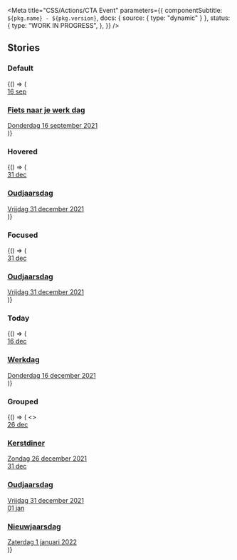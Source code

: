 

<Meta
  title="CSS/Actions/CTA Event"
  parameters={{
    componentSubtitle: `${pkg.name} - ${pkg.version}`,
    docs: { source: { type: "dynamic" } },
    status: {
      type: "WORK IN PROGRESS",
    },
  }}
/>

<Description markdown={readme} />

## Stories

### Default

<Canvas>
  <Story name="Default">
    {() => (
      <a class="denhaag-cta-event" href="#event-url">
        <div class="denhaag-cta-event__date" aria-hidden="true">
          <span class="denhaag-cta-event__day">16</span>
          <span class="denhaag-cta-event__month">sep</span>
        </div>
        <div class="denhaag-cta-event__excerpt">
          <h3 class="denhaag-cta-event__title">Fiets naar je werk dag</h3>
          <time datetime="2021-09-16">Donderdag 16 september 2021</time>
        </div>
      </a>
    )}
  </Story>
</Canvas>

### Hovered

<Canvas>
  <Story name="Hovered">
    {() => (
      <a class="denhaag-cta-event denhaag-cta-event--hover" href="#event-url">
        <div class="denhaag-cta-event__date" aria-hidden="true">
          <span class="denhaag-cta-event__day">31</span>
          <span class="denhaag-cta-event__month">dec</span>
        </div>
        <div class="denhaag-cta-event__excerpt">
          <h3 class="denhaag-cta-event__title">Oudjaarsdag</h3>
          <time datetime="2021-12-31">Vrijdag 31 december 2021</time>
        </div>
      </a>
    )}
  </Story>
</Canvas>

### Focused

<Canvas>
  <Story name="Focused">
    {() => (
      <a class="denhaag-cta-event denhaag-cta-event--focus" href="#event-url">
        <div class="denhaag-cta-event__date" aria-hidden="true">
          <span class="denhaag-cta-event__day">31</span>
          <span class="denhaag-cta-event__month">dec</span>
        </div>
        <div class="denhaag-cta-event__excerpt">
          <h3 class="denhaag-cta-event__title">Oudjaarsdag</h3>
          <time datetime="2021-12-31">Vrijdag 31 december 2021</time>
        </div>
      </a>
    )}
  </Story>
</Canvas>

### Today

<Canvas>
  <Story name="Today">
    {() => (
      <a class="denhaag-cta-event" href="#event-url" aria-current="date">
        <div class="denhaag-cta-event__date" aria-hidden="true">
          <span class="denhaag-cta-event__day">16</span>
          <span class="denhaag-cta-event__month">dec</span>
        </div>
        <div class="denhaag-cta-event__excerpt">
          <h3 class="denhaag-cta-event__title">Werkdag</h3>
          <time datetime="2021-12-16">Donderdag 16 december 2021</time>
        </div>
      </a>
    )}
  </Story>
</Canvas>

### Grouped

<Canvas>
  <Story name="Grouped">
    {() => (
      <>
        <a class="denhaag-cta-event" href="#event-url">
          <div class="denhaag-cta-event__date" aria-hidden="true">
            <span class="denhaag-cta-event__day">26</span>
            <span class="denhaag-cta-event__month">dec</span>
          </div>
          <div class="denhaag-cta-event__excerpt">
            <h3 class="denhaag-cta-event__title">Kerstdiner</h3>
            <time datetime="2021-12-26">Zondag 26 december 2021</time>
          </div>
        </a>
        <a class="denhaag-cta-event" href="#event-url">
          <div class="denhaag-cta-event__date" aria-hidden="true">
            <span class="denhaag-cta-event__day">31</span>
            <span class="denhaag-cta-event__month">dec</span>
          </div>
          <div class="denhaag-cta-event__excerpt">
            <h3 class="denhaag-cta-event__title">Oudjaarsdag</h3>
            <time datetime="2021-12-31">Vrijdag 31 december 2021</time>
          </div>
        </a>
        <a class="denhaag-cta-event" href="#event-url">
          <div class="denhaag-cta-event__date" aria-hidden="true">
            <span class="denhaag-cta-event__day">01</span>
            <span class="denhaag-cta-event__month">jan</span>
          </div>
          <div class="denhaag-cta-event__excerpt">
            <h3 class="denhaag-cta-event__title">Nieuwjaarsdag</h3>
            <time datetime="2021-01-01">Zaterdag 1 januari 2022</time>
          </div>
        </a>
      </>
    )}
  </Story>
</Canvas>
